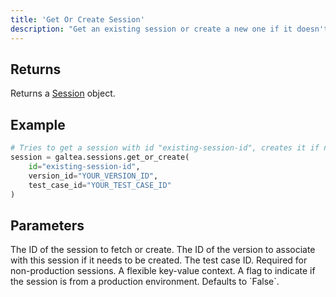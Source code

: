 ```yaml
---
title: 'Get Or Create Session'
description: "Get an existing session or create a new one if it doesn't exist."
---
```


## Returns
Returns a [Session](/concepts/session) object.

## Example
```python
# Tries to get a session with id "existing-session-id", creates it if not found.
session = galtea.sessions.get_or_create(
    id="existing-session-id",
    version_id="YOUR_VERSION_ID",
    test_case_id="YOUR_TEST_CASE_ID"
)
```

## Parameters
<ResponseField name="id" type="string" required>
  The ID of the session to fetch or create.
</ResponseField>
<ResponseField name="version_id" type="string" required>
  The ID of the version to associate with this session if it needs to be created.
</ResponseField>
<ResponseField name="test_case_id" type="string" optional>
  The test case ID. Required for non-production sessions.
</ResponseField>
<ResponseField name="context" type="dict" optional>
  A flexible key-value context.
</ResponseField>
<ResponseField name="is_production" type="boolean" optional>
  A flag to indicate if the session is from a production environment. Defaults to `False`.
</ResponseField>
